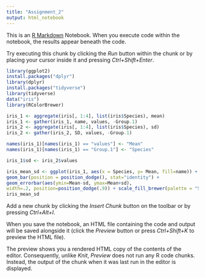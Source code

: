 ---
title: "Assignment_2"
output: html_notebook
---

This is an [R Markdown](http://rmarkdown.rstudio.com) Notebook. When you execute code within the notebook, the results appear beneath the code. 

Try executing this chunk by clicking the *Run* button within the chunk or by placing your cursor inside it and pressing *Ctrl+Shift+Enter*. 

```{r}
library(ggplot2)
install.packages("dplyr")
library(dplyr)
install.packages("tidyverse")
library(tidyverse)
data("iris")
library(RColorBrewer)

iris_1 <- aggregate(iris[, 1:4], list(iris$Species), mean)
iris_1 <- gather(iris_1, name, values, -Group.1)
iris_2 <- aggregate(iris[, 1:4], list(iris$Species), sd)
iris_2 <- gather(iris_2, SD, values, -Group.1)

names(iris_1)[names(iris_1) == "values"] <- "Mean"
names(iris_1)[names(iris_1) == "Group.1"] <- "Species"

iris_1$sd <- iris_2$values

iris_mean_sd <- ggplot(iris_1, aes(x = Species, y= Mean, fill=name)) +
geom_bar(position = position_dodge(), stat="identity") +
geom_errorbar(aes(ymin=Mean-sd, ymax=Mean+sd),
width=.2, position=position_dodge(.9)) + scale_fill_brewer(palette = "Spectral")
iris_mean_sd

```
Add a new chunk by clicking the *Insert Chunk* button on the toolbar or by pressing *Ctrl+Alt+I*.

When you save the notebook, an HTML file containing the code and output will be saved alongside it (click the *Preview* button or press *Ctrl+Shift+K* to preview the HTML file).

The preview shows you a rendered HTML copy of the contents of the editor. Consequently, unlike *Knit*, *Preview* does not run any R code chunks. Instead, the output of the chunk when it was last run in the editor is displayed.
